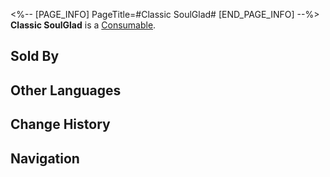 <%-- [PAGE_INFO]
PageTitle=#Classic SoulGlad#
[END_PAGE_INFO] --%>
{{Item Infobox
|id          = 401025
|image       = Item Classic SoulGlad.png
|type        = Consumable
|invCategory = Consumables
|rarity      = 2
|effect      = Upon use, increases all allies' ATK by 10% plus 120 ATK for the next battle.
|description = When it comes to SoulGlad, the term "classic" represents the best. Despite attempts to modify the formula three times, the company was compelled to return to the original recipe due to complaints from dissatisfied customers.
|source1     = [[Omni-Synthesizer]]
|source2     = [[Anderson]]
}}
{{Description|''"Our double-blind tests show that over 70% of customers failed to discern the difference between the new formula and the original one."''}}
'''Classic SoulGlad''' is a [[Consumable]].

==Sold By==
{{Shop Availability}}

==Other Languages==
{{Other Languages
|en   = Classic SoulGlad
|zhs  = 经典苏乐达
|zht  = 經典蘇樂達
|ja   = クラシックスラーダ
|ko   = 클래식 솔글래드
|es   = FelizAlma clásica
|fr   = Félicitâme classique
|ru   = Классическая «Услада»
|th   = Classic SoulGlad
|vi   = SoulGlad Kinh Điển
|de   = SeelFroh Classic
|id   = Classic SoulGlad
|pt   = FelizAlma Original
}}

==Change History==
{{Change History|2.0}}

==Navigation==
{{Consumable Navbox}}